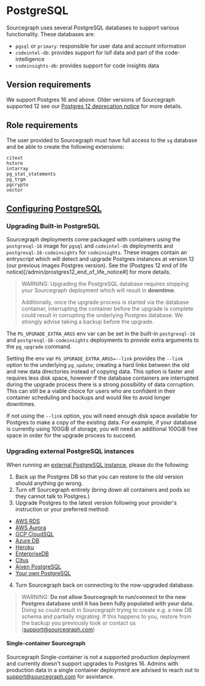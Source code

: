 # PostgreSQL

Sourcegraph uses several PostgreSQL databases to support various functionality. These databases are:

- `pgsql` or `primary`: responsible for user data and account information
- `codeintel-db`: provides support for lsif data and part of the code-intelligence
- `codeinsights-db`: provides support for code insights data

## Version requirements

We support Postgres 16 and above. Older versions of Sourcegraph supported 12 see our [Postgres 12 deprecation notice](/admin/postgres12_end_of_life_notice) for more details.

## Role requirements

The user provided to Sourcegraph must have full access to the `sg` database and be able to create the following
extensions:

```
citext
hstore
intarray
pg_stat_statements
pg_trgm
pgcrypto
vector
```

## [Configuring PostgreSQL](/admin/config/postgres-conf)

### Upgrading Built-in PostgreSQL

Sourcegraph deployments come packaged with containers using the `postgresql-16` image for `pgsql` and `codeintel-db` deployments and `postgresql-16-codeinsights` for `codeinsights`. These images contain an entryscript which will detect and upgrade Postgres instances at version 12 (our previous images Postgres version). See the (Postgres 12 end of life notice)[/admin/prostgres12_end_of_life_notice#] for more details. 

> WARNING: Upgrading the PostgreSQL database requires stopping your Sourcegraph deployment which will result in **downtime**.
>
> Additionally, once the upgrade process is started via the database container, interrupting the container before the upgrade is complete could result in corrupting the underlying Postgres database. We strongly advise taking a backup before the upgrade. 

The `PG_UPGRADE_EXTRA_ARGS` env var can be set in the built-in `postgresql-16` and `postgresql-16-codeinsights` deployments to provide extra arguments to the `pg_upgrade` command. 

Setting the env var `PG_UPGRADE_EXTRA_ARGS=--link` provides the `--link` option to the underlying `pg_update`; creating a hard links between the old and new data directories instead of copying data. This option is faster and requires less disk space, however if the database containers are interrupted during the upgrade process there is a strong possibility of data corruption. This can still be a viable choice for users who are confident in their container scheduling and backups and would like to avoid longer downtimes.

If not using the `--link` option, you will need enough disk space available for Postgres to make a copy of the existing data. For example, if your database is currently using 100GiB of storage, you will need an additional 100GiB free space in order for the upgrade process to succeed.


### Upgrading external PostgreSQL instances

When running an [external PostgreSQL instance](/admin/external_services/postgres), please do the following:

1. Back up the Postgres DB so that you can restore to the old version should anything go wrong.
2. Turn off Sourcegraph entirely (bring down all containers and pods so they cannot talk to Postgres.)
3. Upgrade Postgres to the latest version following your provider's instruction or your preferred method:
  - [AWS RDS](https://docs.aws.amazon.com/AmazonRDS/latest/UserGuide/USER_UpgradeDBInstance.PostgreSQL.html)
  - [AWS Aurora](https://docs.aws.amazon.com/AmazonRDS/latest/AuroraUserGuide/USER_UpgradeDBInstance.Upgrading.html)
  - [GCP CloudSQL](https://cloud.google.com/sql/docs/postgres/db-versions)
  - [Azure DB](https://docs.microsoft.com/en-us/azure/postgresql/concepts-supported-versions#managing-updates-and-upgrades)
  - [Heroku](https://devcenter.heroku.com/articles/upgrading-heroku-postgres-databases)
  - [EnterpriseDB](https://www.enterprisedb.com/docs/en/9.6/pg/upgrading.html)
  - [Citus](http://docs.citusdata.com/en/v8.1/admin_guide/upgrading_citus.html)
  - [Aiven PostgreSQL](https://help.aiven.io/postgresql/operations/how-to-perform-a-postgresql-in-place-major-version-upgrade)
  - [Your own PostgreSQL](https://www.postgresql.org/docs/16/pgupgrade.html)
4. Turn Sourcegraph back on connecting to the now-upgraded database.

> WARNING: **Do not allow Sourcegraph to run/connect to the new Postgres database until it has been fully populated with your data.** Doing so could result in Sourcegraph trying to create e.g. a new DB schema and partially migrating. If this happens to you, restore from the backup you previously took or contact us (support@sourcegraph.com)

#### Single-container Sourcegraph

Sourcegraph Single-container is not a supported production deployment and currently doesn't support upgrades to Postgres 16. Admins with production data in a single container deployment are advised to reach out to support@sourcegraph.com for assistance.
